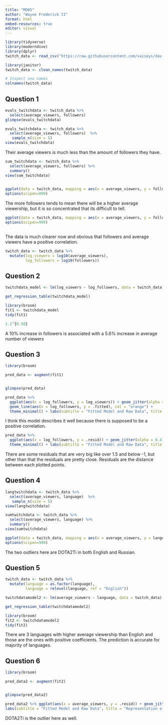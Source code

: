 ```yaml
---
title: "MD05"
author: "Wayne Frederick II"
format: html
embed-resources: true
editor: visual
---
```


```r
library(tidyverse)
library(moderndive)
library(dplyr)
twitch_data <- read_csv("https://raw.githubusercontent.com/vaiseys/dav-course/main/Data/twitchdata-update.csv")

```

```r
library(janitor)
twitch_data <- clean_names(twitch_data)

# Inspect new names
colnames(twitch_data)
```

## Question 1

```r
evals_twitchdata <- twitch_data %>%
  select(average_viewers, followers) 
glimpse(evals_twitchdata)
```

```r
evals_twitchdata <- twitch_data %>%
  select(average_viewers, followers)  %>%
   sample_n(size = 5)
view(evals_twitchdata)

```

Their average viewers is much less than the amount of followers they have.

```r
sum_twitchdata <- twitch_data %>%
  select(average_viewers, followers) %>%
  summary()
view(sum_twitchdata)
  
```

```r
ggplot(data = twitch_data, mapping = aes(x = average_viewers, y = followers)) +geom_point() + theme(axis.text.x = element_text(angle = 20, size =7)) 
options(scipen=999)
```

The more followers tends to mean there will be a higher average viewership, but it is so concentrated that its difficult to tell.

```r
ggplot(data = twitch_data, mapping = aes(x = average_viewers, y = followers)) +geom_point() + scale_x_log10() + scale_y_log10()+ theme(axis.text.x = element_text(angle = 20, size =7)) 
options(scipen=999)
 
```

The data is much clearer now and obvious that followers and average viewers have a positive correlation.

```r
twitch_data <- twitch_data %>% 
  mutate(log_viewers = log10(average_viewers), 
         log_followers = log10(followers))
```

## Question 2

```r
twitchdata_model <- lm(log_viewers ~ log_followers, data = twitch_data)

get_regression_table(twitchdata_model)
```

```r
library(broom)
fit1 <- twitchdata_model
tidy(fit1)
```

```r
1.1^{0.58}

```

A 10% increase in followers is associated with a 5.6% increase in average number of viewers

## Question 3

```r
library(broom)

pred_data <- augment(fit1)


glimpse(pred_data)
```

```r
pred_data %>% 
  ggplot(aes(x = log_followers, y = log_viewers)) + geom_jitter(alpha = 0.4) + 
  geom_line(aes(x = log_followers, y = .fitted), col = "orange") + 
  theme_minimal() + labs(subtitle = "Fitted Model and Raw Data", title = "Followers & Average Viewership",  x = "log(followers)",  y = "log(viewers)")
```

I think this model describes it well because there is supposed to be a positive correlation.

```r
pred_data %>% 
  ggplot(aes(x = log_followers, y = .resid)) + geom_jitter(alpha = 0.4) +
  theme_minimal() + labs(subtitle = "Fitted Model and Raw Data", title = "Followers & Average Viewership",  x = "log(followers)",  y = "log(viewers)")
```

There are some residuals that are very big like over 1.5 and below -1, but other than that the residuals are pretty close. Residuals are the distance between each plotted points.

## Question 4

```r
langtwitchdata <- twitch_data %>%
  select(average_viewers, language)  %>%
   sample_n(size = 5)
view(langtwitchdata)
```

```r
sumtwitchdata <- twitch_data %>%
  select(average_viewers, language) %>%
  summary()
view(sumtwitchdata)
```

```r
ggplot(data = twitch_data, mapping = aes(x = average_viewers, y = language)) + geom_point() + theme(axis.text.x = element_text(angle = 20, size =7))
options(scipen=999)
```

The two outliers here are DOTA2Ti in both English and Russian.

## Question 5

```r
twitch_data <- twitch_data %>% 
  mutate(language = as.factor(language), 
         language = relevel(language, ref = "English"))
```

```r
twitchdatamodel2 <- lm(average_viewers ~ language, data = twitch_data)

get_regression_table(twitchdatamodel2)
```

```r
library(broom)
fit2 <- twitchdatamodel2
tidy(fit2)
```

There are 3 languages with higher average viewership than English and those are the ones with positive coefficients. The prediction is accurate for majority of languages.

## Question 6

```r
library(broom)

pred_data2 <- augment(fit2)


glimpse(pred_data2)
```

```r
pred_data2 %>% ggplot(aes(x = average_viewers, y = .resid)) + geom_jitter(alpha = 0.2) + geom_smooth(method = lm) + scale_x_log10() +theme_minimal() +
labs(subtitle = "Fitted Model and Raw Data", title = "Representation of Average Viewership versus Residuals", x = "Average Number of Viewers", y = "Residuals", caption = "Source: Twitch Data")
```

DOTA2Ti is the outlier here as well.
